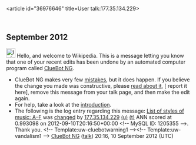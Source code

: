<article id="36976646" title=User talk:177.35.134.229>
	<talkpage id="36976646" title="User talk:177.35.134.229">


== September 2012 ==
[[Image:Information.svg|left|25px|alt=|link=]] Hello, and welcome to Wikipedia. This is a message letting you know that one of your recent edits has been undone by an automated computer program called [[User:ClueBot NG|ClueBot NG]].
{{clear}}
* ClueBot NG makes very few [[User:ClueBot NG#Information About False Positives|mistakes]], but it does happen. If you believe the change you made was constructive, please [[User:ClueBot NG#Information About False Positives|read about it]], [{{User:ClueBot NG/Warnings/FPReport|1205355}} report it here], remove this message from your talk page, and then make the edit again.
* For help, take a look at the [[Wikipedia:Introduction|introduction]].
* The following is the log entry regarding this message: [[List of styles of music: A–F]] was [http://en.wikipedia.org/w/index.php?title=List+of+styles+of+music%3A+A%E2%80%93F&amp;diff=511742822&amp;oldid=511081736 changed] by [[Special:Contributions/177.35.134.229|177.35.134.229]] [[User:177.35.134.229|(u)]] [[User talk:177.35.134.229|(t)]] ANN scored at 0.993098 on 2012-09-10T20:16:50+00:00 &lt;!-- MySQL ID: 1205355 --&gt;. Thank you. &lt;!-- Template:uw-cluebotwarning1 --&gt;&lt;!-- Template:uw-vandalism1 --&gt; [[User:ClueBot NG|ClueBot NG]] ([[User talk:ClueBot NG|talk]]) 20:16, 10 September 2012 (UTC)
	</talkpage>
</article>